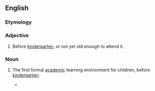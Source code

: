 ==English==

===Etymology===
{{prefix|pre|kindergarten|lang=en}}

===Adjective===
{{en-adj|-}}

# Before [[kindergarten]], or not yet old enough to attend it.

===Noun===
{{en-noun}}

# {{lb|en|US}} The first formal [[academic]] learning environment for children, before [[kindergarten]].
#* {{quote-journal|date=June 6, 2008|author=Jennifer Medina|title=Parents Find Frustration With Process at Schools|work=New York Times|url=http://www.nytimes.com/2008/06/06/education/06schools.html
|passage=This year, Schools Chancellor Joel I. Klein has streamlined and centralized the dizzying array of admission procedures for the city’s '''prekindergartens''' and middle schools.}}